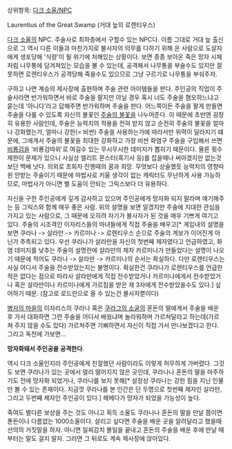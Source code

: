 상위항목: [[다크 소울/NPC]]

Laurentius of the Great Swamp (거대 늪의 로렌티우스)

[[다크 소울]]의 NPC. 주술사로 최하층에서 구할수 있는 NPC다. 이름 그대로 거대 늪 출신으로 그 역시 다른 이들과 마찬가지로 불사자의 의무를 다하기 위해 온 사람으로 도살자에게 생포당해 '식량'이 될 위기에 처해있는 상황이다. 보면 종종 보아온 죽은 망자 시체처럼 나무통에 담겨져있는 모습을 볼 수 있는데, 공격해서 나무통을 부술수도 있지만 잘못하면 로렌티우스가 공격당해 죽을수도 있으므로 그냥 구르기로 나무통을 부숴주자.

구하고 나면 계승의 제사장에 출현하며 주술 관련 아이템들을 판다. 주인공의 직업이 주술사라면 반가워하면서 바로 주술을 팔지만 아닐 경우 혹시 너도 주술을 혐오하느냐고 묻는데 '아니다'라고 답해주면 반가워하며 주술을 판다. 어느쪽이든 주술을 팔게 만들면 주술을 다룰 수 있도록 자신의 불꽃인 [[주술의 불꽃]]을 나누어준다. 이 때문에 초반엔 굉장히 유용한 사람인데, 주술은 능력치의 적용을 전혀 받지 않고 순전히 주술의 불꽃을 얼마나 강화했는가, 얼마나 강한(= 비싼) 주술을 사용하는가에 따라서만 위력이 달라지기 떄문에, 그에게서 주술의 불꽃을 최대한 강화하고 가장 비싼 화염구 주술을 구입해서 쓰면 [[비룡검]]을 '비룡검따위'로 여길수 있는 무시무시한 데미지가 뽑히기 때문이다. 물론 횟수 제한이 문제가 있으니 사실상 엘리트 몬스터(흑기사 등)를 잡을때나 써야겠지만 없는것 보단 백배 낫다. 의외로 초회차 진행때의 꿈과 희망. 무엇보다 상술했듯 능력치의 영향따윈 안받는 주술이기 때문에 마법사로 키울 생각이 없는 캐릭터도 무난하게 사용 가능하므로, 마법사가 아니면 별 도움이 안되는 그릭스보다 더 유용하다.

자신을 구한 주인공에게 깊게 감사하고 있으며 주인공에게 망자화 되지 말라며 얘기해주는 등 그릭스와 함께 매우 좋은 사람. 위의 설명을 보면 알겠지만 주술에 지대한 관심을 가지고 있는 사람으로, 그 때문에 오히려 자기가 불사자가 된 것을 매우 기쁘게 여기고 있다. 주술의 시조격인 이자리스들의 마녀들에게 직접 주술을 배우고[* 게임내의 설명을 보면 쿠라나 -> 살라만 -> 카르미나 -> 로렌티우스 순으로 주술의 계보가 이어진게 아닌가 추측되고 있다. 우선 쿠라나가 살라만을 자신의 첫번째 제자였다고 언급하였고, 화염 데미지를 낮추는 주술의 설명란에 살라만의 제자 카르미나가 만들었다는 설명이 나오기 때문에 적어도 쿠라나 -> 살라만 -> 카르미나의 순서는 확실하다. 다만 로렌티우스는 사실 어디서 주술을 전수받았는지는 불명이다. 확실한건 쿠라나가 로렌티우스를 언급한 적은 없다는 점으로 따라사 살라만에게 직접 전수받았거나 카르미나에게서 전수받았거나 혹은 살라만이나 카르미나에게 가르침을 받은 제 3자에게 전수받았을수도 있다.] 싶어하기 때문. (참고로 로드란으로 올 수 있는건 불사자뿐이다)

[[병자의 마을]]의 이자리스의 쿠라나 혹은 [[쿠라그의 소굴]]의 혼돈의 딸에게서 주술을 배운 후 가서 대화하면 그런 주술을 어디서 배웠냐며 놀라워하며 가르쳐달라고 하는데(가르쳐 주지 않을 수도 있다) 가르쳐주면 기뻐하면서 자신이 직접 가서 만나보겠다고 한다. 그리고 독천에 가보면...

'''망자화돼서 주인공을 공격한다'''.

역시 다크 소울인지라 주인공에게 친절했던 사람이라도 이렇게 허무하게 가버렸다. 그것도 보면 쿠라나가 있는 곳에서 멀리 떨어지지 않은 곳인데, 쿠라나나 혼돈의 딸을 마주하기도 전에 망자화 되었거나, 쿠라나를 보지 못해[* 설정상 쿠라나는 강한 힘을 지닌 인물만 볼 수 있는 존재이다. 지금껏 쿠라나를 본 인간은 단 두명으로 첫번째 제자인 살라만, 그리고 두번째 제자인 주인공이 있다.] 헤메다가 망자가 되었을 가능성이 높다.

죽여도 별다른 보상을 주는 것도 아니고 획득 소울도 쿠라나나 혼돈의 딸을 만날 쯤이면 푼돈이나 다름없는 1000소울이다. 살리고 싶다면 주술을 배운 곳을 알려달라고 했을때 선의의 거짓말을 하자. 아니면 일찌감치 볼일을 끝내고 혼돈의 주술을 배운 후에 만날 때부터는 말도 걸지 말자. 그러면 그 뒤로도 계속 제사장에 앉아있다.
